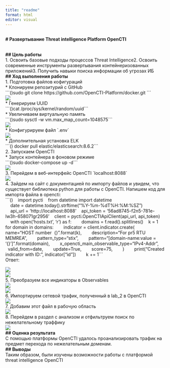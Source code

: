 ---
title: "readme"
format: html
editor: visual
---

## 

**\# Развертывание Threat intelligence Platform OpenCTI**

\
**\## Цель работы**\
1. Освоить базовые подходы процессов Threat Intelligence2. Освоить современные инструменты развертывания контейнеризованных приложений3. Получить навыки поиска информации об угрозах ИБ\
**\## Ход выполнения работы**\
1. Подготовка файлов кофигураций\
\* Клонируем репозитурий с GitHub\
\`\`\`()sudo git clone https://github.com/OpenCTI-Platform/docker.git \`\`\`\
![](screenhots/1.png)\
\* Генерируем UUID\
\`\`\`()cat /proc/sys/kernel/random/uuid\`\`\`\
\* Увеличиваем виртуальную память\
\`\`\`()sudo sysctl -w vm.max_map_count=1048575\`\`\`\
![](screenhots/3.png)\
\* Конфигурируем файл \`.env\`\
![](screenhots/2.png)\
\* Дополнительная установка ELK\
\`\`\`() docker pull elastic/elasticsearch:8.6.2\`\`\`\
2. Запускаем OpenCTI\
\* Запуск контейнера в фоновом режиме\
\`\`\`()sudo docker-compose up -d\`\`\`\
![](screenhots/4.png)\
3. Перейдем в веб-интерфейс OpenCTI \`localhost:8088\`\
![](screenhots/5.png)\
4. Зайдем на сайт с документацией по импорту файлов и увидем, что существует библиотека python для работы с OpenCTI. Напишем код для импорта файла в opencti:\
\`\`\`()    import pycti    from datetime import datetime\
    date = datetime.today().strftime("%Y-%m-%dT%H:%M:%SZ")\
    api_url = 'http://localhost:8088'    api_token = '56ad8745-f2n5-781e-lw3h-658071gr2956'    client = pycti.OpenCTIApiClient(api_url, api_token)\
    with open('hosts.txt', 'r') as f:        domains = f.read().splitlines()    k = 1    for domain in domains:        indicator = client.indicator.create(        name="HOST number  {}".format(k),        description="For pr5 RTU MEMREA",        pattern_type="stix",        pattern="\[domain-name:value = '{}'\]".format(domain),        x_opencti_main_observable_type="IPv4-Addr",        valid_from=date,        update=True,        score=75,        )        print("Created indicator with ID:", indicator\["id"\])        k += 1\`\`\`\
Ответ:

![](screenhots/6.png)\
![](screenhots/7.png)\
5. Преобразуем все индикаторы в Observables\
![](screenhots/8.png)\
![](screenhots/9.png)\
6. Импортируем сетевой трафик, полученный в lab_2 в OpenCTI\
![](screenhots/10.png)\
7. Добавим этот файл в рабочую область\
![](screenhots/11.png)\
8. Перейдем в раздел с анализом и отфильтруем поиск по нежелательному траффику\
![](screenhots/12.png)\
**\## Оценка результата**\
С помощью платформы OpenCTI удалось проанализировать трафик на предмет перехода по нежелательным доменам.\
**\## Выводы**\
Таким образом, были изучены возможности работы с платформой threat intelligence OpenCTI\
